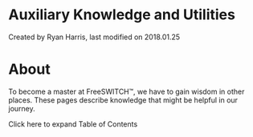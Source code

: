 
# Auxiliary Knowledge and Utilities 

 Created by  Ryan Harris, last modified on 2018.01.25

# About

To become a master at FreeSWITCH™, we have to gain wisdom in other places. These pages describe knowledge that might be helpful in our journey.

Click here to expand Table of Contents


